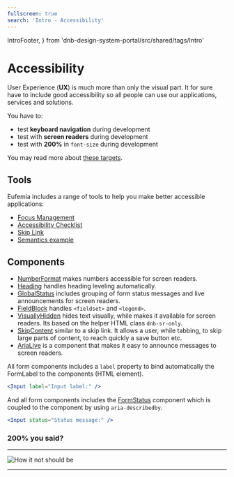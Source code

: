 ```yaml
---
fullscreen: true
search: 'Intro - Accessibility'
---
```


  IntroFooter,
} from 'dnb-design-system-portal/src/shared/tags/Intro'

<Intro>

# Accessibility

User Experience (**UX**) is much more than only the visual part. It for sure have to include good accessibility so all people can use our applications, services and solutions.

You have to:

- test **keyboard navigation** during development
- test with **screen readers** during development
- test with **200%** in `font-size` during development

You may read more about [these targets](!/uilib/usage/accessibility).

## Tools

Eufemia includes a range of tools to help you make better accessible applications:

- [Focus Management](!/uilib/usage/accessibility/focus)
- [Accessibility Checklist](!/uilib/usage/accessibility/checklist#accessibility-checklist)
- [Skip Link](!/uilib/usage/accessibility/focus#skip-link)
- [Semantics example](!/uilib/usage/accessibility/checklist#landmark--and-semantics-example)

## Components

- [NumberFormat](!/uilib/components/number-format) makes numbers accessible for screen readers.
- [Heading](!/uilib/components/heading) handles heading leveling automatically.
- [GlobalStatus](!/uilib/components/global-status) includes grouping of form status messages and live announcements for screen readers.
- [FieldBlock](!/uilib/extensions/forms/create-component/FieldBlock) handles `<fieldset>` and `<legend>`.
- [VisuallyHidden](!/uilib/components/visually-hidden) hides text visually, while makes it available for screen readers. Its based on the helper HTML class `dnb-sr-only`.
- [SkipContent](!/uilib/components/skip-content) similar to a skip link. It allows a user, while tabbing, to skip large parts of content, to reach quickly a save button etc.
- [AriaLive](/uilib/components/aria-live) is a component that makes it easy to announce messages to screen readers.

All form components includes a `label` property to bind automatically the FormLabel to the components (HTML element).

```jsx
<Input label="Input label:" />
```

And all form components includes the [FormStatus](!/uilib/components/form-status) component which is coupled to the component by using `aria-describedby`.

```jsx
<Input status="Status message:" />
```

### **200%** you said?

---

![How it not should be](./assets/dnb-screenshot-about-font-size.png)

---

<IntroFooter
  href="/uilib/intro/04-ux-handover"
  text="Next - UX handover"
/>

</Intro>
